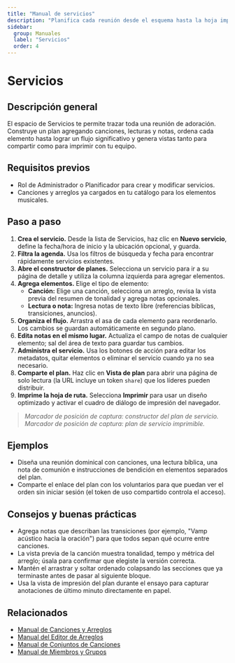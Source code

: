 ```yaml
---
title: "Manual de servicios"
description: "Planifica cada reunión desde el esquema hasta la hoja imprimible."
sidebar:
  group: Manuales
  label: "Servicios"
  order: 4
---
```


# Servicios

## Descripción general
El espacio de Servicios te permite trazar toda una reunión de adoración. Construye un plan agregando canciones, lecturas y notas, ordena cada elemento hasta lograr un flujo significativo y genera vistas tanto para compartir como para imprimir con tu equipo.

## Requisitos previos
- Rol de Administrador o Planificador para crear y modificar servicios.
- Canciones y arreglos ya cargados en tu catálogo para los elementos musicales.

## Paso a paso
1. **Crea el servicio.** Desde la lista de Servicios, haz clic en **Nuevo servicio**, define la fecha/hora de inicio y la ubicación opcional, y guarda.
2. **Filtra la agenda.** Usa los filtros de búsqueda y fecha para encontrar rápidamente servicios existentes.
3. **Abre el constructor de planes.** Selecciona un servicio para ir a su página de detalle y utiliza la columna izquierda para agregar elementos.
4. **Agrega elementos.** Elige el tipo de elemento:
   - **Canción:** Elige una canción, selecciona un arreglo, revisa la vista previa del resumen de tonalidad y agrega notas opcionales.
   - **Lectura o nota:** Ingresa notas de texto libre (referencias bíblicas, transiciones, anuncios).
5. **Organiza el flujo.** Arrastra el asa de cada elemento para reordenarlo. Los cambios se guardan automáticamente en segundo plano.
6. **Edita notas en el mismo lugar.** Actualiza el campo de notas de cualquier elemento; sal del área de texto para guardar tus cambios.
7. **Administra el servicio.** Usa los botones de acción para editar los metadatos, quitar elementos o eliminar el servicio cuando ya no sea necesario.
8. **Comparte el plan.** Haz clic en **Vista de plan** para abrir una página de solo lectura (la URL incluye un token `share`) que los líderes pueden distribuir.
9. **Imprime la hoja de ruta.** Selecciona **Imprimir** para usar un diseño optimizado y activar el cuadro de diálogo de impresión del navegador.

> _Marcador de posición de captura: constructor del plan de servicio._
> _Marcador de posición de captura: plan de servicio imprimible._

## Ejemplos
- Diseña una reunión dominical con canciones, una lectura bíblica, una nota de comunión e instrucciones de bendición en elementos separados del plan.
- Comparte el enlace del plan con los voluntarios para que puedan ver el orden sin iniciar sesión (el token de uso compartido controla el acceso).

## Consejos y buenas prácticas
- Agrega notas que describan las transiciones (por ejemplo, "Vamp acústico hacia la oración") para que todos sepan qué ocurre entre canciones.
- La vista previa de la canción muestra tonalidad, tempo y métrica del arreglo; úsala para confirmar que elegiste la versión correcta.
- Mantén el arrastrar y soltar ordenado colapsando las secciones que ya terminaste antes de pasar al siguiente bloque.
- Usa la vista de impresión del plan durante el ensayo para capturar anotaciones de último minuto directamente en papel.

## Relacionados
- [Manual de Canciones y Arreglos](./canciones-y-arreglos)
- [Manual del Editor de Arreglos](./editor-de-arreglos)
- [Manual de Conjuntos de Canciones](./conjuntos-de-canciones)
- [Manual de Miembros y Grupos](./miembros-y-grupos)
